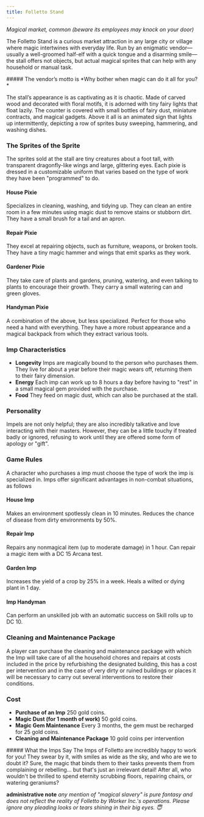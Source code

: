 ```yaml
---
title: Folletto Stand
---
```



*Magical market, common (beware its employees may knock on your door)*

<MaskedImage src="https://cdn.leonardo.ai/users/e9df9e5e-8c47-4d7f-87b3-195ea30587b1/generations/0b304a0d-efc7-4a7c-9c88-8ab7973f71db/Leonardo_Phoenix_09_A_lively_and_messy_stall_made_of_carved_wo_0.jpg" mask="1"/>

The Folletto Stand is a curious market attraction in any large city or village where magic intertwines with everyday life. Run by an enigmatic vendor—usually a well-groomed half-elf with a quick tongue and a disarming smile—the stall offers not objects, but actual magical sprites that can help with any household or manual task.

<DescriptiveBox>
##### The vendor’s motto is
*Why bother when magic can do it all for you?*
</DescriptiveBox>

The stall’s appearance is as captivating as it is chaotic. Made of carved wood and decorated with floral motifs, it is adorned with tiny fairy lights that float lazily. The counter is covered with small bottles of fairy dust, miniature contracts, and magical gadgets. Above it all is an animated sign that lights up intermittently, depicting a row of sprites busy sweeping, hammering, and washing dishes.

### The Sprites of the Sprite
The sprites sold at the stall are tiny creatures about a foot tall, with transparent dragonfly-like wings and large, glittering eyes. Each pixie is dressed in a customizable uniform that varies based on the type of work they have been "programmed" to do.

#### House Pixie
Specializes in cleaning, washing, and tidying up.
They can clean an entire room in a few minutes using magic dust to remove stains or stubborn dirt.
They have a small brush for a tail and an apron.

#### Repair Pixie
They excel at repairing objects, such as furniture, weapons, or broken tools.
They have a tiny magic hammer and wings that emit sparks as they work.

#### Gardener Pixie
They take care of plants and gardens, pruning, watering, and even talking to plants to encourage their growth.
They carry a small watering can and green gloves.

#### Handyman Pixie
A combination of the above, but less specialized. Perfect for those who need a hand with everything.
They have a more robust appearance and a magical backpack from which they extract various tools.

### Imp Characteristics
- **Longevity** Imps are magically bound to the person who purchases them. They live for about a year before their magic wears off, returning them to their fairy dimension.
- **Energy** Each imp can work up to 8 hours a day before having to "rest" in a small magical gem provided with the purchase.
- **Food** They feed on magic dust, which can also be purchased at the stall.

### Personality
Impels are not only helpful; they are also incredibly talkative and love interacting with their masters. However, they can be a little touchy if treated badly or ignored, refusing to work until they are offered some form of apology or "gift".

### Game Rules
A character who purchases a imp must choose the type of work the imp is specialized in. Imps offer significant advantages in non-combat situations, as follows

#### House Imp
Makes an environment spotlessly clean in 10 minutes.
Reduces the chance of disease from dirty environments by 50%.

#### Repair Imp
Repairs any nonmagical item (up to moderate damage) in 1 hour.
Can repair a magic item with a DC 15 Arcana test.

#### Garden Imp
Increases the yield of a crop by 25% in a week.
Heals a wilted or dying plant in 1 day.

#### Imp Handyman
Can perform an unskilled job with an automatic success on Skill rolls up to DC 10.

### Cleaning and Maintenance Package
A player can purchase the cleaning and maintenance package with which the Imp will take care of all the household chores and repairs at costs included in the price by refurbishing the designated building, this has a cost per intervention and in the case of very dirty or ruined buildings or places it will be necessary to carry out several interventions to restore their conditions.

### Cost
- **Purchase of an Imp** 250 gold coins.
- **Magic Dust (for 1 month of work)** 50 gold coins.
- **Magic Gem Maintenance** Every 3 months, the gem must be recharged for 25 gold coins.
- **Cleaning and Maintenance Package** 10 gold coins per intervention

<NoteBox>
##### What the Imps Say
The Imps of Folletto are incredibly happy to work for you! They swear by it, with smiles as wide as the sky, and who are we to doubt it? Sure, the magic that binds them to their tasks prevents them from complaining or rebelling... but that's just an irrelevant detail! After all, who wouldn't be thrilled to spend eternity scrubbing floors, repairing chairs, or watering geraniums?

**administrative note** *any mention of "magical slavery" is pure fantasy and does not reflect the reality of Folletto by Worker Inc.'s operations. Please ignore any pleading looks or tears shining in their big eyes. 😇*
</NoteBox>